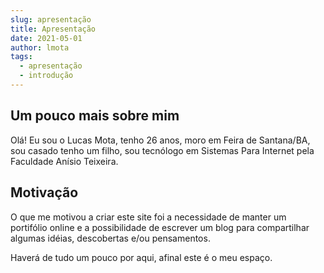 ```yaml
---
slug: apresentação
title: Apresentação
date: 2021-05-01
author: lmota
tags:
  - apresentação
  - introdução
---
```


## Um pouco mais sobre mim

Olá! Eu sou o Lucas Mota, tenho 26 anos, moro em Feira de Santana/BA, sou casado
tenho um filho, sou tecnólogo em Sistemas Para Internet pela Faculdade Anísio Teixeira.

## Motivação

O que me motivou a criar este site foi a necessidade de manter um portifólio online e a
possibilidade de escrever um blog para compartilhar algumas idéias, descobertas e/ou pensamentos.

Haverá de tudo um pouco por aqui, afinal este é o meu espaço.